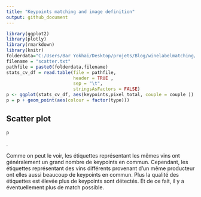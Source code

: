 ```yaml
---
title: "Keypoints matching and image definition"
output: github_document
---
```


```r
library(ggplot2)
library(plotly)
library(rmarkdown)
library(knitr)
folderdata="C:/Users/Bar Yokhai/Desktop/projets/Blog/winelabelmatching/data/"
filename = "scatter.txt"
pathfile = paste0(folderdata,filename)
stats_cv_df = read.table(file = pathfile,
                         header = TRUE ,
                         sep = "\t",
                         stringsAsFactors = FALSE)
p <- ggplot(stats_cv_df, aes(keypoints,pixel_total, couple = couple ))
p = p + geom_point(aes(colour = factor(type)))
```


## Scatter plot

```r
p
```
.  

Comme on peut le voir, les étiquettes représentant les mêmes vins ont généralement un grand nombre de keypoints en commun. Cependant, les étiquettes représentant des vins différents provenant d'un même producteur ont elles aussi beaucoup de keypoints en commun. Plus la qualité des étiquettes est élevée plus de keypoints sont détectés. Et de ce fait, il y a éventuellement plus de match possible.
